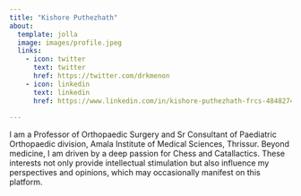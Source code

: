 ```yaml
---
title: "Kishore Puthezhath"
about: 
  template: jolla
  image: images/profile.jpeg
  links:
    - icon: twitter
      text: twitter
      href: https://twitter.com/drkmenon
    - icon: linkedin
      text: linkedin
      href: https://www.linkedin.com/in/kishore-puthezhath-frcs-48482747/
  
---
```


I am a Professor of Orthopaedic Surgery and Sr Consultant of Paediatric Orthopaedic division, Amala Institute of Medical Sciences, Thrissur. Beyond medicine, I am driven by a deep passion for Chess and Catallactics. These interests not only provide intellectual stimulation but also influence my perspectives and opinions, which may occasionally manifest on this platform.

